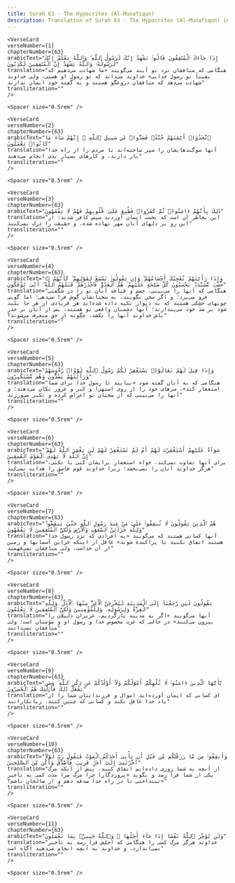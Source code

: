 ```yaml
---
title: Surah 63 - The Hypocrites (Al-Munafiqun)  
description: Translation of Surah 63 - The Hypocrites (Al-Munafiqun) in Persian
---
```







    <VerseCard 
    verseNumber={1}
    chapterNumber={63}
    arabicText="إِذَا جَآءَكَ ٱلْمُنَٰفِقُونَ قَالُوا۟ نَشْهَدُ إِنَّكَ لَرَسُولُ ٱللَّهِ ۗ وَٱللَّهُ يَعْلَمُ إِنَّكَ لَرَسُولُهُۥ وَٱللَّهُ يَشْهَدُ إِنَّ ٱلْمُنَٰفِقِينَ لَكَٰذِبُونَ"
    translation="هنگامی که منافقان نزد تو آیند می‌گویند «ما شهادت می‌دهیم که یقیناً تو رسول خدایی» خداوند می‌داند که تو رسول او هستی، ولی خداوند شهادت می‌دهد که منافقان دروغگو هستند و به گفته خود ایمان ندارند"
    transliteration=""
    />

    <Spacer size="0.5rem" />
                
    <VerseCard 
    verseNumber={2}
    chapterNumber={63}
    arabicText="ٱتَّخَذُوٓا۟ أَيْمَٰنَهُمْ جُنَّةًۭ فَصَدُّوا۟ عَن سَبِيلِ ٱللَّهِ ۚ إِنَّهُمْ سَآءَ مَا كَانُوا۟ يَعْمَلُونَ"
    translation="آنها سوگندهایشان را سپر ساخته‌اند تا مردم را از راه خدا باز دارند، و کارهای بسیار بدی انجام می‌دهند"
    transliteration=""
    />

    <Spacer size="0.5rem" />
                
    <VerseCard 
    verseNumber={3}
    chapterNumber={63}
    arabicText="ذَٰلِكَ بِأَنَّهُمْ ءَامَنُوا۟ ثُمَّ كَفَرُوا۟ فَطُبِعَ عَلَىٰ قُلُوبِهِمْ فَهُمْ لَا يَفْقَهُونَ"
    translation="این بخاطر آن است که نخست ایمان آوردند سپس کافر شدند؛ از این رو بر دلهای آنان مهر نهاده شده، و حقیقت را درک نمی‌کنند"
    transliteration=""
    />

    <Spacer size="0.5rem" />
                
    <VerseCard 
    verseNumber={4}
    chapterNumber={63}
    arabicText="۞ وَإِذَا رَأَيْتَهُمْ تُعْجِبُكَ أَجْسَامُهُمْ ۖ وَإِن يَقُولُوا۟ تَسْمَعْ لِقَوْلِهِمْ ۖ كَأَنَّهُمْ خُشُبٌۭ مُّسَنَّدَةٌۭ ۖ يَحْسَبُونَ كُلَّ صَيْحَةٍ عَلَيْهِمْ ۚ هُمُ ٱلْعَدُوُّ فَٱحْذَرْهُمْ ۚ قَٰتَلَهُمُ ٱللَّهُ ۖ أَنَّىٰ يُؤْفَكُونَ"
    translation="هنگامی که آنها را می‌بینی، جسم و قیافه آنان تو را در شگفتی فرو می‌برد؛ و اگر سخن بگویند، به سخنانشان گوش فرا می‌دهی؛ اما گویی چوبهای خشکی هستند که به دیوار تکیه داده شده‌اند هر فریادی از هر جا بلند شود بر ضد خود می‌پندارند؛ آنها دشمنان واقعی تو هستند، پس از آنان بر حذر باش خداوند آنها را بکشد، چگونه از حق منحرف می‌شوند؟"
    transliteration=""
    />

    <Spacer size="0.5rem" />
                
    <VerseCard 
    verseNumber={5}
    chapterNumber={63}
    arabicText="وَإِذَا قِيلَ لَهُمْ تَعَالَوْا۟ يَسْتَغْفِرْ لَكُمْ رَسُولُ ٱللَّهِ لَوَّوْا۟ رُءُوسَهُمْ وَرَأَيْتَهُمْ يَصُدُّونَ وَهُم مُّسْتَكْبِرُونَ"
    translation="هنگامی که به آنان گفته شود «بیایید تا رسول خدا برای شما استغفار کند»، سرهای خود را از روی استهزا و کبر و غرور تکان می‌دهند؛ و آنها را می‌بینی که از سخنان تو اعراض کرده و تکبر می‌ورزند"
    transliteration=""
    />

    <Spacer size="0.5rem" />
                
    <VerseCard 
    verseNumber={6}
    chapterNumber={63}
    arabicText="سَوَآءٌ عَلَيْهِمْ أَسْتَغْفَرْتَ لَهُمْ أَمْ لَمْ تَسْتَغْفِرْ لَهُمْ لَن يَغْفِرَ ٱللَّهُ لَهُمْ ۚ إِنَّ ٱللَّهَ لَا يَهْدِى ٱلْقَوْمَ ٱلْفَٰسِقِينَ"
    translation="برای آنها تفاوت نمی‌کند، خواه استغفار برایشان کنی یا نکنی، هرگز خداوند آنان را نمی‌بخشد؛ زیرا خداوند قوم فاسق را هدایت نمی‌کند"
    transliteration=""
    />

    <Spacer size="0.5rem" />
                
    <VerseCard 
    verseNumber={7}
    chapterNumber={63}
    arabicText="هُمُ ٱلَّذِينَ يَقُولُونَ لَا تُنفِقُوا۟ عَلَىٰ مَنْ عِندَ رَسُولِ ٱللَّهِ حَتَّىٰ يَنفَضُّوا۟ ۗ وَلِلَّهِ خَزَآئِنُ ٱلسَّمَٰوَٰتِ وَٱلْأَرْضِ وَلَٰكِنَّ ٱلْمُنَٰفِقِينَ لَا يَفْقَهُونَ"
    translation="آنها کسانی هستند که می‌گویند «به افرادی که نزد رسول خدا هستند انفاق نکنید تا پراکنده شوند» غافل از اینکه خزاین آسمانها و زمین از آن خداست، ولی منافقان نمی‌فهمند"
    transliteration=""
    />

    <Spacer size="0.5rem" />
                
    <VerseCard 
    verseNumber={8}
    chapterNumber={63}
    arabicText="يَقُولُونَ لَئِن رَّجَعْنَآ إِلَى ٱلْمَدِينَةِ لَيُخْرِجَنَّ ٱلْأَعَزُّ مِنْهَا ٱلْأَذَلَّ ۚ وَلِلَّهِ ٱلْعِزَّةُ وَلِرَسُولِهِۦ وَلِلْمُؤْمِنِينَ وَلَٰكِنَّ ٱلْمُنَٰفِقِينَ لَا يَعْلَمُونَ"
    translation="آنها می‌گویند «اگر به مدینه بازگردیم، عزیزان ذلیلان را بیرون می‌کنند» در حالی که عزت مخصوص خدا و رسول او و مؤمنان است؛ ولی منافقان نمی‌دانند"
    transliteration=""
    />

    <Spacer size="0.5rem" />
                
    <VerseCard 
    verseNumber={9}
    chapterNumber={63}
    arabicText="يَٰٓأَيُّهَا ٱلَّذِينَ ءَامَنُوا۟ لَا تُلْهِكُمْ أَمْوَٰلُكُمْ وَلَآ أَوْلَٰدُكُمْ عَن ذِكْرِ ٱللَّهِ ۚ وَمَن يَفْعَلْ ذَٰلِكَ فَأُو۟لَٰٓئِكَ هُمُ ٱلْخَٰسِرُونَ"
    translation="ای کسانی که ایمان آورده‌اید اموال و فرزندانتان شما را از یاد خدا غافل نکند و کسانی که چنین کنند، زیانکارانند"
    transliteration=""
    />

    <Spacer size="0.5rem" />
                
    <VerseCard 
    verseNumber={10}
    chapterNumber={63}
    arabicText="وَأَنفِقُوا۟ مِن مَّا رَزَقْنَٰكُم مِّن قَبْلِ أَن يَأْتِىَ أَحَدَكُمُ ٱلْمَوْتُ فَيَقُولَ رَبِّ لَوْلَآ أَخَّرْتَنِىٓ إِلَىٰٓ أَجَلٍۢ قَرِيبٍۢ فَأَصَّدَّقَ وَأَكُن مِّنَ ٱلصَّٰلِحِينَ"
    translation="از آنچه به شما روزی داده‌ایم انفاق کنید، پیش از آنکه مرگ یکی از شما فرا رسد و بگوید «پروردگارا چرا مرگ مرا مدت کمی به تأخیر نینداختی تا در راه خدا صدقه دهم و از صالحان باشم؟»"
    transliteration=""
    />

    <Spacer size="0.5rem" />
                
    <VerseCard 
    verseNumber={11}
    chapterNumber={63}
    arabicText="وَلَن يُؤَخِّرَ ٱللَّهُ نَفْسًا إِذَا جَآءَ أَجَلُهَا ۚ وَٱللَّهُ خَبِيرٌۢ بِمَا تَعْمَلُونَ"
    translation="خداوند هرگز مرگ کسی را هنگامی که اجلش فرا رسد به تأخیر نمی‌اندازد، و خداوند به آنچه انجام می‌دهید آگاه است"
    transliteration=""
    />

    <Spacer size="0.5rem" />
                